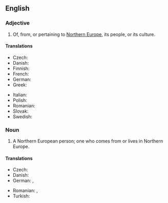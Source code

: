 ==English==

===Adjective===
{{en-adj|head=[[northern|Northern]] [[European]]|-}}

# Of, from, or pertaining to [[Northern Europe]], its people, or its culture.

====Translations====
{{trans-top|Northern European}}
* Czech: {{t+|cs|severoevropský}}
* Danish: {{t|da|nordeuropæisk}}
* Finnish: {{t|fi|pohjoiseurooppalainen}}
* French: {{t+|fr|nord-européen}}
* German: {{t+|de|nordeuropäisch}}
* Greek: {{t+|el|βορειοευρωπαϊκός|m}}
{{trans-mid}}
* Italian: {{t+|it|nordeuropeo}}
* Polish: {{t+|pl|północnoeuropejski}}
* Romanian: {{t|ro|nord-european}}
* Slovak: {{t+|sk|severoeurópsky}}
* Swedish: {{t+|sv|nordeuropeisk}}
{{trans-bottom}}

===Noun===
{{en-noun|head=[[northern|Northern]] [[European]]}}

# A Northern European person; one who comes from or lives in Northern Europe.

====Translations====
{{trans-top|Northern European person}}
* Czech: {{t|cs|Severoevropan|m}}
* Danish: {{t|da|nordeuropæer|c}}
* German: {{t+|de|Nordeuropäer|m}}, {{t+|de|Nordeuropäerin|f}}
{{trans-mid}}
* Romanian: {{t|ro|nord-european|m}}, {{t|ro|nord-europeană|f}}
* Turkish: {{t|tr|Kuzey Avrupalı}}
{{trans-bottom}}